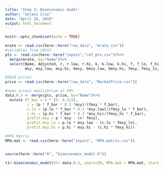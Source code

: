 ```yaml
---
title: 'Step 3: Bioeconomic model'
author: "Seleni Cruz"
date: "April 28, 2019"
output: html_document
---
```


```r
knitr::opts_chunk$set(echo = TRUE)
```

```r
mrate <- read.csv(here::here("raw_data", "mrate.csv"))
#variables from CMSY2
pts <- read.csv(here::here("inputs","ref_pts.csv"))%>%
  merge(mrate, by="Name")%>%
  select(Name, Adjusted, r, r.low, r.hi, k, k.low, k.hi, f, f_lo, f_hi, b, b_lo, b_hi, m.rate, 
         msy, msy.low, msy.hi, bmsy, bmsy.low, bmsy.hi, fmsy, fmsy_lo, fmsy_hi)

#2018 prices
price <- read.csv(here::here("raw_data", "MarketPrice.csv"))

#open access equilibrium at 30%
data.0.3 <- merge(pts, price, by="Name")%>%
  mutate (f_bar = 2 * (1- 0.3/2),
          c = (p * f_bar * 0.3 *msy)/(fmsy * f_bar), 
          c.lo = (p.lo * f_bar * 0.3 *msy.low)/(fmsy_lo * f_bar), 
          c.hi = (p.hi * f_bar * 0.3 *msy.hi)/(fmsy_hi * f_bar), 
          profit.msy = p * msy - (c* fmsy), 
          profit.msy.lo = p.lo * msy.low - (c.lo * fmsy_lo),
          profit.msy.hi = p.hi * msy.hi - (c.hi * fmsy_hi))

#MPA Matrix 
MPA.mat <- read.csv(here::here("inputs", "MPA.matrix.csv"))



```

```r
source(here::here("R", "bioeconomic_model.R"))

t1<-bioeconomic_model(df= data.0.3, years=50, MPA.mat = MPA.mat, start.year = 0)

```

